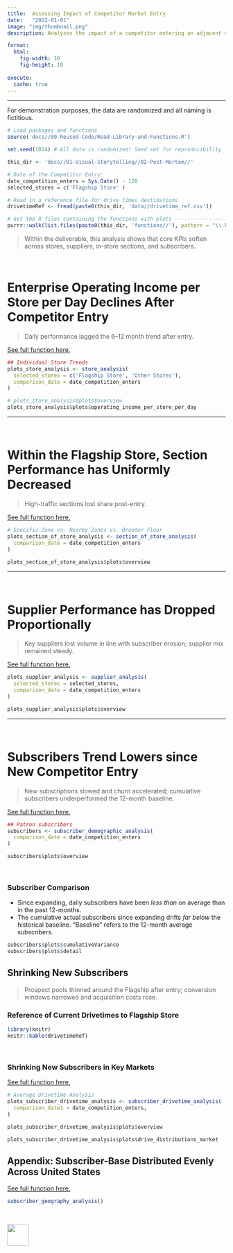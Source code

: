 ```yaml
---
title:  Assessing Impact of Competitor Market Entry
date:   "2022-01-01"
image: "img/thumbnail.png"
description: Analyzes the impact of a competitor entering an adjacent market.

format:
  html:
    fig-width: 10
    fig-height: 10
    
execute:
  cache: true
---
```


---

::: {.callout-note title="Note: Data is Randomly Generated"}

For demonstration purposes, the data are randomized and all naming is fictitious.

:::

```r
# Load packages and functions
source('docs//00-Reused-Code/Read-Library-and-Functions.R')

set.seed(1024) # All data is randomized! Seed set for reproducibility

this_dir <- 'docs//01-Visual-Storytelling//02-Post-Mortem//'

# Date of the Competitor Entry:
date_competition_enters = Sys.Date() - 120
selected_stores = c('Flagship Store' )

# Read in a reference file for drive times destinations
drivetimeRef <- fread(paste0(this_dir, 'data//drivetime_ref.csv'))

# Get the R files containing the functions with plots --------------------------
purrr::walk(list.files(paste0(this_dir, 'functions//'), pattern = "\\.R$", full.names = TRUE), source)
```

> Within the deliverable, this analysis shows that core KPIs soften across stores, suppliers, in-store sections, and subscribers.

<br>

# Enterprise Operating Income per Store per Day Declines After Competitor Entry

> Daily performance lagged the 6–12 month trend after entry.

<a href="https://github.com/Daniel-Carpenter/Portfolio/blob/main/docs/01-Visual-Storytelling/02-Post-Mortem/functions/Store-Analysis.R" target="_blank">See full function here.</a>

```r
## Individual Store Trends
plots_store_analysis <- store_analysis(
  selected_stores = c('Flagship Store', 'Other Stores'),
  comparison_date = date_competition_enters
)

# plots_store_analysis$plots$overview
plots_store_analysis$plots$operating_income_per_store_per_day
```

---

<br>

# Within the Flagship Store, Section Performance has Uniformly Decreased

> High-traffic sections lost share post-entry.

<a href="https://github.com/Daniel-Carpenter/Portfolio/blob/main/docs/01-Visual-Storytelling/02-Post-Mortem/functions/Section-of-Store-Analysis.R" target="_blank">See full function here.</a>

```r

# Specific Zone vs. Nearby Zones vs. Broader Floor
plots_section_of_store_analysis <- section_of_store_analysis(
  comparison_date = date_competition_enters
)

plots_section_of_store_analysis$plots$overview
```

---

<br>

# Supplier Performance has Dropped Proportionally

> Key suppliers lost volume in line with subscriber erosion; supplier mix remained steady.

<a href="https://github.com/Daniel-Carpenter/Portfolio/blob/main/docs/01-Visual-Storytelling/02-Post-Mortem/functions/Supplier-Analysis.R" target="_blank">See full function here.</a>

```r
plots_supplier_analysis <- supplier_analysis(
  selected_stores = selected_stores,
  comparison_date = date_competition_enters
)

plots_supplier_analysis$plots$overview
```

---

<br>

# Subscribers Trend Lowers since New Competitor Entry

> New subscriptions slowed and churn accelerated; cumulative subscribers underperformed the 12-month baseline.

<a href="https://github.com/Daniel-Carpenter/Portfolio/blob/main/docs/01-Visual-Storytelling/02-Post-Mortem/functions/Subscriber-Demographic-Analysis.R" target="_blank">See full function here.</a>

```r
## Patron subscribers
subscribers <- subscriber_demographic_analysis(
  comparison_date = date_competition_enters
)

subscribers$plots$overview
```

<br>

### Subscriber Comparison

* Since expanding, daily subscribers have been *less than* on average than in the past 12-months.
* The cumulative actual subscribers since expanding drifts *far below* the historical baseline. "Baseline" refers to the 12-month average subscribers.

```r
subscribers$plots$cumulativeVariance
subscribers$plots$detail
```

## Shrinking New Subscribers

> Prospect pools thinned around the Flagship after entry; conversion windows narrowed and acquisition costs rose.

### Reference of Current Drivetimes to Flagship Store

```r
library(knitr)
knitr::kable(drivetimeRef)
```

<br>

### Shrinking New Subscribers in Key Markets

<a href="https://github.com/Daniel-Carpenter/Portfolio/blob/main/docs/01-Visual-Storytelling/02-Post-Mortem/functions/Subscriber-Drivetimes.R" target="_blank">See full function here.</a>

```r
# Average Drivetime Analysis
plots_subscriber_drivetime_analysis <- subscriber_drivetime_analysis(
  comparison_date1 = date_competition_enters,
)

plots_subscriber_drivetime_analysis$plots$overview
```

```r
plots_subscriber_drivetime_analysis$plots$drive_distributions_market
```

## Appendix: Subscriber-Base Distributed Evenly Across United States

<a href="https://github.com/Daniel-Carpenter/Portfolio/blob/main/docs/01-Visual-Storytelling/02-Post-Mortem/functions/Subscriber-Geography-Analysis.R" target="_blank">See full function here.</a>

```r
subscriber_geography_analysis()
```

<br> 

[<img src = '/docs/img/go-back.png' height=50 >](../)
